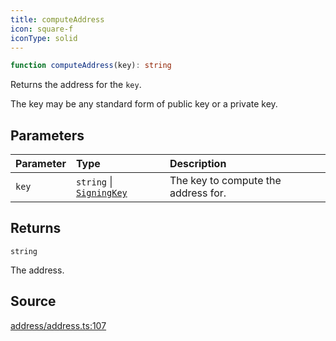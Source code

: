 ```yaml
---
title: computeAddress
icon: square-f
iconType: solid
---
```


```ts
function computeAddress(key): string
```

Returns the address for the `key`.

The key may be any standard form of public key or a private key.

## Parameters

| Parameter | Type | Description |
| :------ | :------ | :------ |
| `key` | `string` \| [`SigningKey`](/sdk/content/classes/SigningKey) | The key to compute the address for. |

## Returns

`string`

The address.

## Source

[address/address.ts:107](https://github.com/dominant-strategies/quais.js/blob/3e0bc639f0587f5e9dbc52c61531fd8e0fc224e4/src/address/address.ts#L107)
